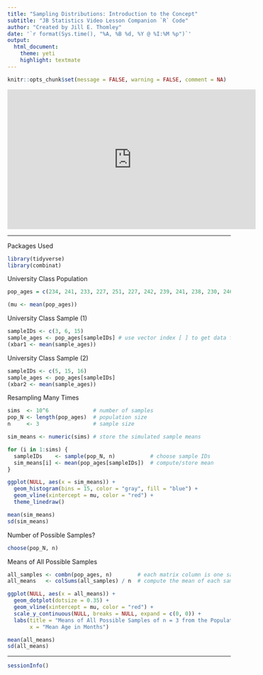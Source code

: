 ```yaml
---
title: "Sampling Distributions: Introduction to the Concept"
subtitle: "JB Statistics Video Lesson Companion `R` Code"
author: "Created by Jill E. Thomley"
date: '`r format(Sys.time(), "%A, %B %d, %Y @ %I:%M %p")`'
output: 
  html_document: 
    theme: yeti
    highlight: textmate
---
```


```r
knitr::opts_chunk$set(message = FALSE, warning = FALSE, comment = NA)
```

<iframe width="560" height="315" src="https://www.youtube.com/embed/Zbw-YvELsaM" frameborder="0" allow="accelerometer; autoplay; encrypted-media; gyroscope; picture-in-picture" allowfullscreen></iframe>

***
Packages Used

```r
library(tidyverse)
library(combinat)
```

University Class Population

```r
pop_ages = c(234, 241, 233, 227, 251, 227, 242, 239, 241, 238, 230, 246, 231, 243, 238, 276)

(mu <- mean(pop_ages))
```

University Class Sample (1)

```r
sampleIDs <- c(3, 6, 15)
sample_ages <- pop_ages[sampleIDs] # use vector index [ ] to get data for sampled students
(xbar1 <- mean(sample_ages))
```

University Class Sample (2)

```r
sampleIDs <- c(5, 15, 16)
sample_ages <- pop_ages[sampleIDs]
(xbar2 <- mean(sample_ages))
```

Resampling Many Times

```r
sims  <- 10^6              # number of samples
pop_N <- length(pop_ages)  # population size
n     <- 3                 # sample size

sim_means <- numeric(sims) # store the simulated sample means

for (i in 1:sims) {
  sampleIDs    <- sample(pop_N, n)           # choose sample IDs
  sim_means[i] <- mean(pop_ages[sampleIDs])  # compute/store mean
}

ggplot(NULL, aes(x = sim_means)) +
  geom_histogram(bins = 15, color = "gray", fill = "blue") +
  geom_vline(xintercept = mu, color = "red") +
  theme_linedraw()

mean(sim_means)
sd(sim_means)
```

Number of Possible Samples?

```r
choose(pop_N, n)
```

Means of All Possible Samples

```r
all_samples <- combn(pop_ages, n)        # each matrix column is one sample
all_means   <- colSums(all_samples) / n  # compute the mean of each sample

ggplot(NULL, aes(x = all_means)) +
  geom_dotplot(dotsize = 0.35) +
  geom_vline(xintercept = mu, color = "red") +
  scale_y_continuous(NULL, breaks = NULL, expand = c(0, 0)) +
  labs(title = "Means of All Possible Samples of n = 3 from the Population of Class Ages",
       x = "Mean Age in Months")

mean(all_means)
sd(all_means)
```

***
```r
sessionInfo()
```

